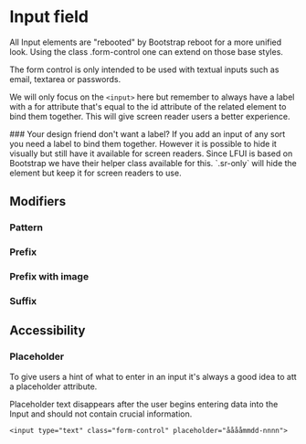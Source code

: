 
<Meta of={InputFieldStories} />

# Input field <Badges of={InputFieldStories} />
<Canvas of={InputFieldStories.Default} />
<Controls of={InputFieldStories.Default} />

All Input elements are "rebooted" by Bootstrap reboot for a more unified look. Using the class .form-control one can extend on those base styles.

The form control is only intended to be used with textual inputs such as email, textarea or passwords.

We will only focus on the `<input>` here but remember to always have a label with a for attribute that's equal to the id attribute of the related element to bind them together. This will give screen reader users a better experience.

<Note>
### Your design friend don't want a label?
If you add an input of any sort you need a label to bind them together. However it is possible to hide it visually but still have it available for screen readers. Since LFUI is based on Bootstrap we have their helper class available for this. `.sr-only` will hide the element but keep it for screen readers to use.
</Note>

## Modifiers

### Pattern
<Canvas of={InputFieldStories.Pattern} />

### Prefix
<Canvas of={InputFieldStories.Prefix} />

### Prefix with image
<Canvas of={InputFieldStories.PrefixImage} />

### Suffix
<Canvas of={InputFieldStories.Suffix} />

## Accessibility
### Placeholder
To give users a hint of what to enter in an input it's always a good idea to att a placeholder attribute.

Placeholder text disappears after the user begins entering data into the Input and should not contain crucial information.

```
<input type="text" class="form-control" placeholder="ååååmmdd-nnnn">
```
